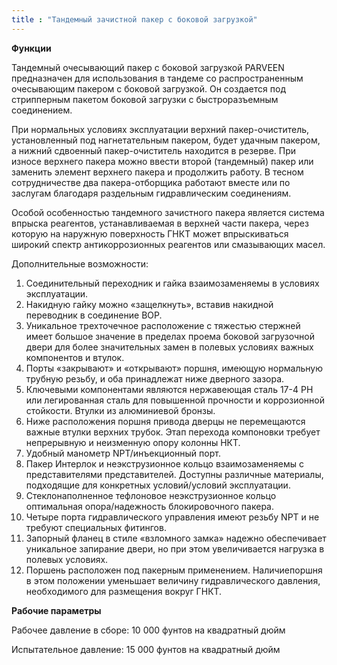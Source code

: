 ```yaml
---
title : "Тандемный зачистной пакер с боковой загрузкой"
---
```


**Функции**

Тандемный очесывающий пакер с боковой загрузкой PARVEEN предназначен для использования в тандеме со распространенным очесывающим пакером с боковой загрузкой. Он создается под стрипперным пакетом боковой загрузки с быстроразъемным соединением.

При нормальных условиях эксплуатации верхний пакер-очиститель, установленный под нагнетательным пакером, будет удачным пакером, а нижний сдвоенный пакер-очиститель находится в резерве. При износе верхнего пакера можно ввести второй (тандемный) пакер или заменить элемент верхнего пакера и продолжить работу. В тесном сотрудничестве два пакера-отборщика работают вместе или по заслугам благодаря раздельным гидравлическим соединениям.

Особой особенностью тандемного зачистного пакера является система впрыска реагентов, устанавливаемая в верхней части пакера, через которую на наружную поверхность ГНКТ может впрыскиваться широкий спектр антикоррозионных реагентов или смазывающих масел.

Дополнительные возможности:

1.  Соединительный переходник и гайка взаимозаменяемы в условиях эксплуатации.
2.  Накидную гайку можно «защелкнуть», вставив накидной переводник в соединение BOP.
3.  Уникальное трехточечное расположение с тяжестью стержней имеет большое значение в пределах проема боковой загрузочной двери для более значительных замен в полевых условиях важных компонентов и втулок.
4.  Порты «закрывают» и «открывают» поршня, имеющую нормальную трубную резьбу, и оба принадлежат ниже дверного зазора.
5.  Ключевыми компонентами являются нержавеющая сталь 17-4 PH или легированная сталь для повышенной прочности и коррозионной стойкости. Втулки из алюминиевой бронзы.
6.  Ниже расположения поршня привода дверцы не перемещаются важные втулки верхних трубок. Этап перехода компоновки требует непрерывную и неизменную опору колонны НКТ.
7.  Удобный манометр NPT/инъекционный порт.
8.  Пакер Интерлок и неэкструзионное кольцо взаимозаменяемы с представителями представителей. Доступны различные материалы, подходящие для конкретных условий/условий эксплуатации.
9.  Стеклонаполненное тефлоновое неэкструзионное кольцо оптимальная опора/надежность блокировочного пакера.
10.  Четыре порта гидравлического управления имеют резьбу NPT и не требуют специальных фитингов.
11.  Запорный фланец в стиле «взломного замка» надежно обеспечивает уникальное запирание двери, но при этом увеличивается нагрузка в полевых условиях.
12.  Поршень расположен под пакерным применением. Наличиепоршня в этом положении уменьшает величину гидравлического давления, необходимого для размещения вокруг ГНКТ.

**Рабочие параметры**

Рабочее давление в сборе: 10 000 фунтов на квадратный дюйм

Испытательное давление: 15 000 фунтов на квадратный дюйм